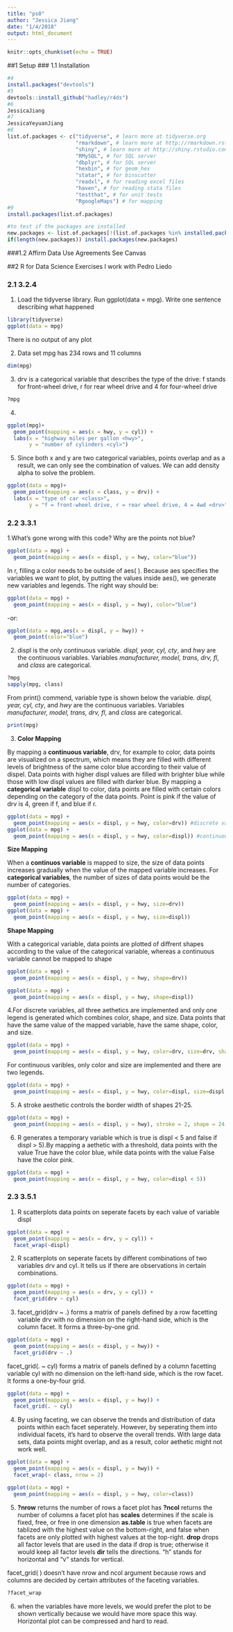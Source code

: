 ```yaml
---
title: "ps0"
author: "Jessica Jiang"
date: "1/4/2018"
output: html_document
---
```


```r
knitr::opts_chunk$set(echo = TRUE)
```

##1 Setup
### 1.1 Installation
```r
#4
install.packages("devtools")
#5
devtools::install_github("hadley/r4ds")
#6
JessicaJiang
#7
JessicaYeyuanJiang
#8
list.of.packages <- c("tidyverse", # learn more at tidyverse.org
                      "rmarkdown", # learn more at http://rmarkdown.rstudio.com
                      "shiny", # learn more at http://shiny.rstudio.com
                      "RMySQL", # for SQL server
                      "dbplyr", # for SQL server
                      "hexbin", # for geom_hex
                      "statar", # for binscatter
                      "readxl", # for reading excel files
                      "haven", # for reading stata files
                      "testthat", # for unit tests
                      "RgoogleMaps") # for mapping
#9
install.packages(list.of.packages)

#to test if the packages are installed
new.packages <- list.of.packages[!(list.of.packages %in% installed.packages()[,"Package"])]
if(length(new.packages)) install.packages(new.packages)
```
###1.2 Affirm Data Use Agreements
See Canvas

##2 R for Data Science Exercises
I work with Pedro Liedo

### 2.1 3.2.4
1. Load the tidyverse library. Run ggplot(data = mpg). Write one sentence describing what happened
```r
library(tidyverse) 
ggplot(data = mpg)
```

There is no output of any plot

2. Data set mpg has 234 rows and 11 columns
```r
dim(mpg)
```

3. drv is a categorical variable that describes the type of the drive: f stands for front-wheel drive, r for rear wheel drive and 4 for four-wheel drive 
```r
?mpg
```

4.
```r
ggplot(mpg)+
  geom_point(mapping = aes(x = hwy, y = cyl)) +
  labs(x = "highway miles per gallon <hwy>",
       y = "number of cylinders <cyl>")
```

5. Since both x and y are two categorical variables, points overlap and as a result, we can only see the combination of values. We can add density alpha to solve the problem.

```r
ggplot(data = mpg)+
  geom_point(mapping = aes(x = class, y = drv)) +
  labs(x = "type of car <class>",
       y = "f = front-wheel drive, r = rear wheel drive, 4 = 4wd <drv>")
```

### 2.2 3.3.1

1.What’s gone wrong with this code? Why are the points not blue?
```r
ggplot(data = mpg) +
  geom_point(mapping = aes(x = displ, y = hwy, color="blue"))
```

In r, filling a color needs to be outside of aes( ). Because aes specifies the variables we want to plot, by putting the values inside aes(), we generate new variables and legends. The right way should be:
```r
ggplot(data = mpg) +
  geom_point(mapping = aes(x = displ, y = hwy), color="blue")
```

-or:
```r
ggplot(data = mpg,aes(x = displ, y = hwy)) +
  geom_point(color="blue")
```


2.
displ is the only continuous variable. *displ, year, cyl, cty*, and *hwy* are the continuous variables. Variables *manufacturer, model, trans, drv, fl*, and *class* are categorical.
```r
?mpg
sapply(mpg, class)
```

From print() commend, variable type is shown below the variable. *displ, year, cyl, cty*, and *hwy* are the continuous variables. Variables *manufacturer, model, trans, drv, fl*, and *class* are categorical.
```r
print(mpg)
```

3.
**Color Mapping**

By mapping a **continuous variable**, drv, for example to color, data points are visualized on a spectrum, which means they are filled with different levels of brightness of the same color blue according to their value of dispel. Data points with higher displ values are filled with brighter blue while those with low displ values are filled with darker blue. By mapping a **categorical variable** displ to color, data points are filled with certain colors depending on the category of the data points. Point is pink if the value of drv is 4, green if f, and blue if r.

```r
ggplot(data = mpg) +
  geom_point(mapping = aes(x = displ, y = hwy, color=drv)) #discrete var
ggplot(data = mpg) +
  geom_point(mapping = aes(x = displ, y = hwy, color=displ)) #continuous var
```

**Size Mapping**

When a **continuos variable** is mapped to size, the size of data points increases gradually when the value of the mapped variable increases. For **categorical variables**, the number of sizes of data points would be the number of categories.

```r
ggplot(data = mpg) +
  geom_point(mapping = aes(x = displ, y = hwy, size=drv))   
ggplot(data = mpg) +
  geom_point(mapping = aes(x = displ, y = hwy, size=displ))
```

**Shape Mapping**

With a categorical variable, data points are plotted of diffrent shapes according to the value of the categorical variable, whereas a continuous variable cannot be mapped to shape

```r
ggplot(data = mpg) +
  geom_point(mapping = aes(x = displ, y = hwy, shape=drv))   

ggplot(data = mpg) +
  geom_point(mapping = aes(x = displ, y = hwy, shape=displ))
```  

4.For discrete variables, all three aethetics are implemented and only one legend is generated which combines color, shape, and size. Data points that have the same value of the mapped variable, have the same shape, color, and size.

```r
ggplot(data = mpg) +
  geom_point(mapping = aes(x = displ, y = hwy, color=drv, size=drv, shape=drv )) 
```

For continuous varibles, only color and size are implemented and there are two legends.

```r
ggplot(data = mpg) +
  geom_point(mapping = aes(x = displ, y = hwy, color=displ, size=displ ))
```

5.
A stroke aesthetic controls the border width of shapes 21-25.
```r
ggplot(data = mpg) +
  geom_point(mapping = aes(x = displ, y = hwy), stroke = 2, shape = 24, size = 6, color="red", fill="yellow")
```

6.
R generates a temporary variable which is true is displ < 5 and false if displ > 5).By mapping a aethetic with a threshold, data points with the value True have the color blue, while data points with the value False have the color pink.

```r
ggplot(data = mpg) +
  geom_point(mapping = aes(x = displ, y = hwy, color=displ < 5)) 
```

### 2.3 3.5.1

1. R scatterplots data points on seperate facets by each value of variable displ
```r
ggplot(data = mpg) +
  geom_point(mapping = aes(x = drv, y = cyl)) +
  facet_wrap(~displ)
```

2. R scatterplots on seperate facets by different combinations of two variables drv and cyl. It tells us if there are observations in certain combinations.
```r
ggplot(data = mpg) +
  geom_point(mapping = aes(x = drv, y = cyl)) +
  facet_grid(drv ~ cyl)
```

3. facet_grid(drv ~ .) forms a matrix of panels defined by a row facetting variable drv with no dimension on the right-hand side, which is the column facet. It forms a three-by-one grid.
```r
ggplot(data = mpg) +
  geom_point(mapping = aes(x = displ, y = hwy)) +
  facet_grid(drv ~ .)
```

facet_grid(. ~ cyl) forms a matrix of panels defined by a column facetting variable cyl with no dimension on the left-hand side, which is the row facet. It forms a one-by-four grid.
```r
ggplot(data = mpg) +
  geom_point(mapping = aes(x = displ, y = hwy)) +
  facet_grid(. ~ cyl)
```

4.
By using faceting, we can observe the trends and distribution of data points within each facet seperately. However, by seperating them into individual facets, it's hard to observe the overall trends. With large data sets, data points might overlap, and as a result, color aethetic might not work well.
```r
ggplot(data = mpg) +
  geom_point(mapping = aes(x = displ, y = hwy)) +
  facet_wrap(~ class, nrow = 2)

ggplot(data = mpg) +
  geom_point(mapping = aes(x = displ, y = hwy, color=class)) 
```

5.
**?nrow** returns the number of rows a facet plot has
**?ncol** returns the number of columns a facet plot has
**scales** determines if the scale is fixed, free, or free in one dimension
**as.table** is true when facets are tablized with the highest value on the bottom-right, and false when facets are only plotted with highest values at the top-right.
**drop** drops all factor levels that are used in the data if drop is true; otherwise it would keep all factor levels
**dir** tells the directions. "h" stands for horizontal and "v" stands for vertical.

 facet_grid( ) doesn't have nrow and ncol argument because rows and columns are decided by certain attributes of the faceting variables.
```r
?facet_wrap
```


6.
when the variables have more levels, we would prefer the plot to be shown vertically because we would have more space this way. Horizontal plot can be compressed and hard to read.







